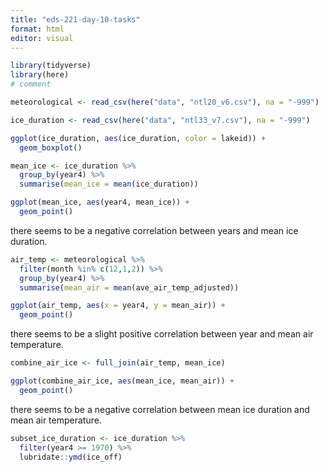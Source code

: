 ```yaml
---
title: "eds-221-day-10-tasks"
format: html
editor: visual
---
```


```r
library(tidyverse)
library(here)
# comment
```

```r
meteorological <- read_csv(here("data", "ntl20_v6.csv"), na = "-999")

ice_duration <- read_csv(here("data", "ntl33_v7.csv"), na = "-999")
```

```r

ggplot(ice_duration, aes(ice_duration, color = lakeid)) +
  geom_boxplot()
```

```r
mean_ice <- ice_duration %>% 
  group_by(year4) %>% 
  summarise(mean_ice = mean(ice_duration))

```

```r
ggplot(mean_ice, aes(year4, mean_ice)) +
  geom_point()
```

there seems to be a negative correlation between years and mean ice duration.

```r
air_temp <- meteorological %>% 
  filter(month %in% c(12,1,2)) %>% 
  group_by(year4) %>% 
  summarise(mean_air = mean(ave_air_temp_adjusted))
```

```r
ggplot(air_temp, aes(x = year4, y = mean_air)) +
  geom_point()
```

there seems to be a slight positive correlation between year and mean air temperature.

```r
combine_air_ice <- full_join(air_temp, mean_ice)
```

```r
ggplot(combine_air_ice, aes(mean_ice, mean_air)) +
  geom_point()
```

there seems to be a negative correlation between mean ice duration and mean air temperature.

```r
subset_ice_duration <- ice_duration %>% 
  filter(year4 >= 1970) %>% 
  lubridate::ymd(ice_off)
```
